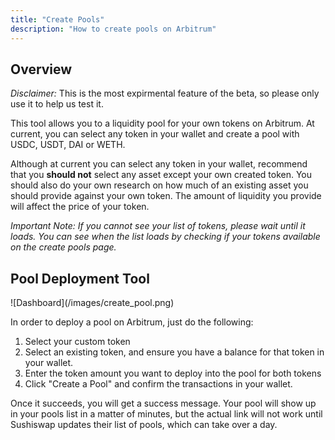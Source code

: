 ```yaml
---
title: "Create Pools"
description: "How to create pools on Arbitrum"
---
```


## Overview

_Disclaimer:_ This is the most expirmental feature of the beta, so please only use it to help us test it.

This tool allows you to a liquidity pool for your own tokens on Arbitrum. At current, you can select any token in your wallet and create a pool with USDC, USDT, DAI or WETH.

Although at current you can select any token in your wallet, recommend that you **should not** select any asset except your own created token.
You should also do your own research on how much of an existing asset you should provide against your own token. The amount of liquidity you provide will affect the price of your token.

_Important Note: If you cannot see your list of tokens, please wait until it loads. You can see when the list loads by checking if your tokens available on the create pools page._

## Pool Deployment Tool

<Frame>![Dashboard](/images/create_pool.png)</Frame>

In order to deploy a pool on Arbitrum, just do the following:

1. Select your custom token
2. Select an existing token, and ensure you have a balance for that token in your wallet.
3. Enter the token amount you want to deploy into the pool for both tokens
4. Click "Create a Pool" and confirm the transactions in your wallet.

Once it succeeds, you will get a success message. Your pool will show up in your pools list in a matter of minutes, but the actual link will not work until Sushiswap updates their list of pools, which can take over a day.
